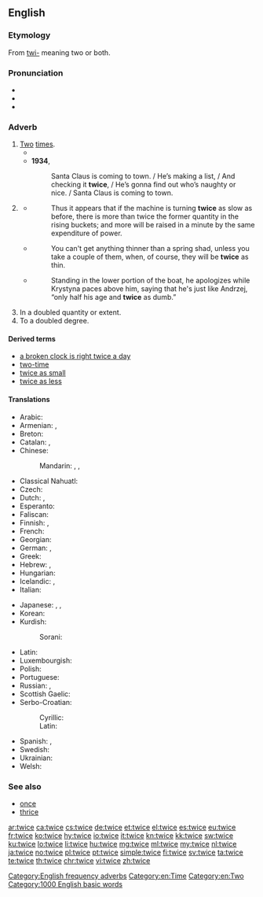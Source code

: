 ==English==
{{number box|en|2}}
===Etymology===
From [[twi-]] meaning two or both.

===Pronunciation===
* {{IPA|/twaɪs/|lang=en}}
* {{audio|en-us-twice.ogg|Audio (US)|lang=en}}
* {{rhymes|aɪs|lang=en}}

===Adverb===
{{en-adv|-}}

# [[two|Two]] [[time]]s.
#* {{quote-book|year=1898|author={{w|Winston Churchill (novelist)|Winston Churchill}}
|title={{w|The Celebrity}}|chapter=5
|passage=He could not be induced to remain permanently at Mohair because Miss Trevor was at Asquith, but he appropriated a Hempstead cart from the Mohair stables and made the trip sometimes '''twice''' in a day.}}
#* '''1934''', {{w|Santa Claus Is Coming to Town}}
#*: Santa Claus is coming to town.&nbsp;/ He’s making a list,&nbsp;/ And checking it '''twice''',&nbsp;/ He’s gonna find out who’s naughty or nice.&nbsp;/ Santa Claus is coming to town.
# {{context|nonstandard|proscribed|lang=en}} {{non-gloss definition|[[half|Half]], used in phrases like [[twice as less]] (meaning "half as much").}}
#* {{quote-book|year=1826|author=John Nicholson|publisher=H.C. Carey & I. Lea
|title=The Operative Mechanic, and British Machinist: Being a Practical Display of the Manufactories and Mechanical Arts of the United Kingdom|volume=1
|pageurl=http://books.google.com/books?id=TJUAAAAAMAAJ&dq=%22twice%20as%20slow%22&pg=PA78#v=onepage&q=%22twice%20as%20slow%22&f=false
|page=78}}
#*: Thus it appears that if the machine is turning '''twice''' as slow as before, there is more than twice the former quantity in the rising buckets; and more will be raised in a minute by the same expenditure of power.
#* {{quote-book|title=Domesticated Trout: How to Breed and Grow Them|year=1896|edition=fourth
|page=304|author=Livingston Stone
|pageurl=http://books.google.com/books?id=IPg-AAAAYAAJ&dq=inauthor%3A%22Livingston%20Stone%22&pg=PA304#v=onepage&q=%22thin%20as%20a%20shad%22&f=false}}
#*: You can't get anything thinner than a spring shad, unless you take a couple of them, when, of course, they will be '''twice''' as thin.
#* {{quote-book|year=2010|title=Roman Polanski: A Life in Exile|first=Julia|last=Ain-krupa|publisher=ABC-CLIO|page=31
|pageurl=http://books.google.com/books?id=2Oeo0DmdphwC&lpg=PA31&dq=%22twice%20as%20dumb%22&pg=PA31#v=onepage&q=%22twice%20as%20dumb%22&f=false}}
#*: Standing in the lower portion of the boat, he apologizes while Krystyna paces above him, saying that he's just like Andrzej, “only half his age and '''twice''' as dumb.”
# In a doubled quantity or extent.
# To a doubled degree.

====Derived terms====
* [[a broken clock is right twice a day]]
* [[two-time]]
* [[twice as small]]
* [[twice as less]]

====Translations====
{{trans-top-also|two times|two|time|alt2=times}}
* Arabic: {{t+|ar|مرتين|tr=maratáyn}}
* Armenian: {{t+|hy|երկու անգամ|tr=erku angam}}, {{t|hy|երկիցս|sc=Armn}}
* Breton: {{t+|br|div wech}}
* Catalan: {{t+|ca|dos cops}}, {{t|ca|dues vegades}}
* Chinese:
*: Mandarin: {{t+|cmn|兩次|sc=Hani}}, {{t|cmn|两次|tr=liǎng cì|sc=Hani}}, {{t|cmn|两倍|tr=liǎng bèi|sc=Hani}}
* Classical Nahuatl: {{t|nci|ōppa}}
* Czech: {{t+|cs|dvakrát}}
* Dutch: {{t+|nl|twee keer}}, {{t+|nl|tweemaal}}
* Esperanto: {{t+|eo|dufoje}}
* Faliscan: {{t+|xfa|pis|sc=Ital}}
* Finnish: {{t+|fi|kaksi kertaa}}, {{t+|fi|kahdesti}}
* French: {{t+|fr|deux fois}}
* Georgian: {{t+|ka|ორჯერ|sc=Geor}}
* German: {{t+|de|zweimal}}, {{t+|de|doppelt}}
* Greek: {{t+|el|δις|tr=dhis}}
* Hebrew: {{t+|he|פעמיים|alt=פעמיים \ פַּעֲמַיִם|tr=pa'amáyim}}, {{t|he|פעם|alt=שְׁתֵּי פְּעָמִים|tr=sh'téi p'amím}}
* Hungarian: {{t+|hu|kétszer}}
* Icelandic: {{t+|is|tvisvar}}, {{t+|is|tvívegis}}
* Italian: {{t+|it|due volte}}
{{trans-mid}}
* Japanese: {{t+|ja|二度|tr=にど, nido}}, {{t|ja|二回|tr=にかい, nikai}} {{qualifier|for frequency}}, {{t|ja|二倍|tr=にばい, nibai}} {{qualifier|for scale ratio}}
* Korean: {{t+|ko|두번|sc=Hang}}
* Kurdish:
*: Sorani: {{t+|ku|دووجار}}
* Latin: {{t+|la|bis}}
* Luxembourgish: {{t+|lb|zweemol}}
* Polish: {{t+|pl|dwukrotnie}}
* Portuguese: {{t+|pt|dois vezes}}
* Russian: {{t+|ru|дважды|tr=dváždy}}, {{t|ru|два раза|tr=dva ráza}}
* Scottish Gaelic: {{t+|gd|dà uair}}
* Serbo-Croatian:
*: Cyrillic: {{t+|sh|два́пут|sc=Cyrl}}
*: Latin: {{t+|sh|dváput}}
* Spanish: {{t+|es|dos veces}}, {{t|es|doblemente}}
* Swedish: {{t+|sv|två gånger}}
* Ukrainian: {{t+|uk|двічі|tr=dvichi|sc=Cyrl}}
* Welsh: {{t+|cy|dwywaith}}
{{trans-bottom}}

===See also===
* [[once]]
* [[thrice]]

[[Category:English frequency adverbs]]
[[Category:en:Time]]
[[Category:en:Two]]

[[Category:1000 English basic words]]
[[ar:twice]]
[[ca:twice]]
[[cs:twice]]
[[de:twice]]
[[et:twice]]
[[el:twice]]
[[es:twice]]
[[eu:twice]]
[[fr:twice]]
[[ko:twice]]
[[hy:twice]]
[[io:twice]]
[[it:twice]]
[[kn:twice]]
[[kk:twice]]
[[sw:twice]]
[[ku:twice]]
[[lo:twice]]
[[li:twice]]
[[hu:twice]]
[[mg:twice]]
[[ml:twice]]
[[my:twice]]
[[nl:twice]]
[[ja:twice]]
[[no:twice]]
[[pl:twice]]
[[pt:twice]]
[[simple:twice]]
[[fi:twice]]
[[sv:twice]]
[[ta:twice]]
[[te:twice]]
[[th:twice]]
[[chr:twice]]
[[vi:twice]]
[[zh:twice]]